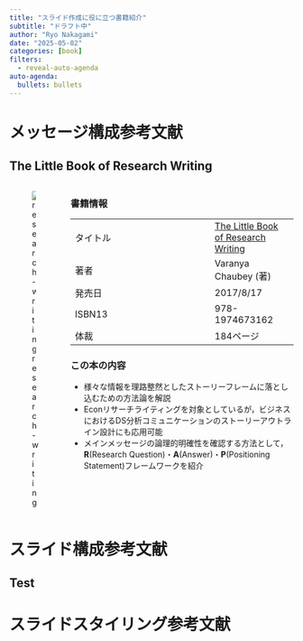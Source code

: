 ```yaml
---
title: "スライド作成に役に立つ書籍紹介"
subtitle: "ドラフト中"
author: "Ryo Nakagami"
date: "2025-05-02"
categories: [book]
filters:
  - reveal-auto-agenda
auto-agenda:
  bullets: bullets
---
```


# メッセージ構成参考文献

## The Little Book of Research Writing

:::: {.columns}
::: {.column .book-image}

![research-writing](./research-writing.png)

:::

::: {.column .book-info}
### 書籍情報

| | |
|----------|------|
| タイトル  |[The Little Book of Research Writing](https://www.amazon.co.jp/-/en/Varanya-Chaubey/dp/1974673162)|
| 著者     |  Varanya Chaubey (著) |
| 発売日   | 2017/8/17 |
| ISBN13     | 978-1974673162 |
| 体裁     | 184ページ |



### この本の内容

- 様々な情報を理路整然としたストーリーフレームに落とし込むための方法論を解説
- Econリサーチライティングを対象としているが，ビジネスにおけるDS分析コミュニケーションのストーリーアウトライン設計にも応用可能
- メインメッセージの論理的明確性を確認する方法として，**R**(Research Question)・**A**(Answer)・**P**(Positioning Statement)フレームワークを紹介



:::
::::


# スライド構成参考文献

## Test





# スライドスタイリング参考文献
